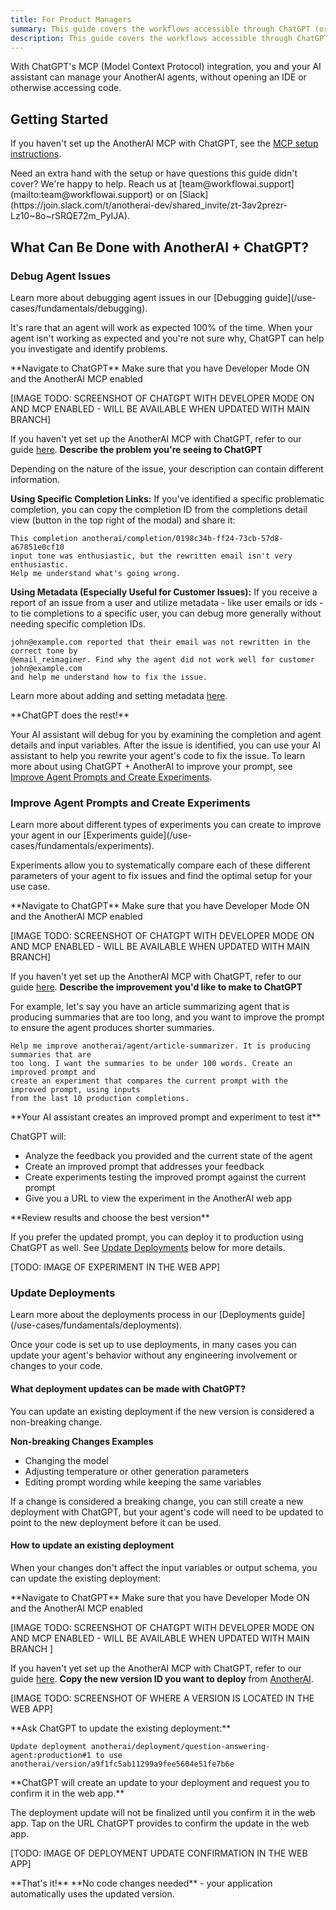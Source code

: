 ```yaml
---
title: For Product Managers
summary: This guide covers the workflows accessible through ChatGPT (or other MCP-compatible chatbots) for non-technical users as well as the limitations that require access to code.
description: This guide covers the workflows accessible through ChatGPT (or other MCP-compatible chatbots) for non-technical users as well as the limitations that require access to code.
---
```



With ChatGPT's MCP (Model Context Protocol) integration, you and your AI assistant can manage your AnotherAI agents, without opening an IDE or otherwise accessing code. 

## Getting Started

If you haven't set up the AnotherAI MCP with ChatGPT, see the [MCP setup instructions](/getting-started#mcp). 

<Callout type="info">
Need an extra hand with the setup or have questions this guide didn't cover? We're happy to help. Reach us at [team@workflowai.support](mailto:team@workflowai.support) or on [Slack](https://join.slack.com/t/anotherai-dev/shared_invite/zt-3av2prezr-Lz10~8o~rSRQE72m_PyIJA).
</Callout>

## What Can Be Done with AnotherAI + ChatGPT?

### Debug Agent Issues

<Callout type="info">
Learn more about debugging agent issues in our [Debugging guide](/use-cases/fundamentals/debugging).
</Callout>

It's rare that an agent will work as expected 100% of the time. When your agent isn't working as expected and you're not sure why, ChatGPT can help you investigate and identify problems.

<Steps>
<Step>
**Navigate to ChatGPT**

<Callout type="warning">
Make sure that you have Developer Mode ON and the AnotherAI MCP enabled
</Callout>

[IMAGE TODO: SCREENSHOT OF CHATGPT WITH DEVELOPER MODE ON AND MCP ENABLED - WILL BE AVAILABLE WHEN UPDATED WITH MAIN BRANCH]

If you haven't yet set up the AnotherAI MCP with ChatGPT, refer to our guide [here](/getting-started#mcp).
</Step>
<Step>
**Describe the problem you're seeing to ChatGPT**

Depending on the nature of the issue, your description can contain different information. 

**Using Specific Completion Links:**
If you've identified a specific problematic completion, you can copy the completion ID from the completions detail view (button in the top right of the modal) and share it:

```
This completion anotherai/completion/0198c34b-ff24-73cb-57d8-a67851e0cf10 
input tone was enthusiastic, but the rewritten email isn't very enthusiastic. 
Help me understand what's going wrong.
```

**Using Metadata (Especially Useful for Customer Issues):**
If you receive a report of an issue from a user and utilize metadata - like user emails or ids - to tie completions to a specific user, you can debug more generally without needing specific completion IDs.
```
john@example.com reported that their email was not rewritten in the correct tone by 
@email_reimaginer. Find why the agent did not work well for customer john@example.com 
and help me understand how to fix the issue.
```
Learn more about adding and setting metadata [here](/use-cases/fundamentals/building#adding-metadata).

</Step>

<Step>
**ChatGPT does the rest!**

Your AI assistant will debug for you by examining the completion and agent details and input variables. After the issue is identified, you can use your AI assistant to help you rewrite your agent's code to fix the issue. To learn more about using ChatGPT + AnotherAI to improve your prompt, see [Improve Agent Prompts and Create Experiments](#improve-agent-prompts-and-create-experiments).
</Step>
</Steps>

### Improve Agent Prompts and Create Experiments

<Callout type="info">
Learn more about different types of experiments you can create to improve your agent in our [Experiments guide](/use-cases/fundamentals/experiments).
</Callout>

Experiments allow you to systematically compare each of these different parameters of your agent to fix issues and find the optimal setup for your use case.

<Steps>
<Step>
**Navigate to ChatGPT**

<Callout type="warning">
Make sure that you have Developer Mode ON and the AnotherAI MCP enabled
</Callout>

[IMAGE TODO: SCREENSHOT OF CHATGPT WITH DEVELOPER MODE ON AND MCP ENABLED - WILL BE AVAILABLE WHEN UPDATED WITH MAIN BRANCH]

If you haven't yet set up the AnotherAI MCP with ChatGPT, refer to our guide [here](/getting-started#mcp).
</Step>
<Step>
**Describe the improvement you'd like to make to ChatGPT**

For example, let's say you have an article summarizing agent that is producing summaries that are too long, and you want to improve the prompt to ensure the agent produces shorter summaries.

```
Help me improve anotherai/agent/article-summarizer. It is producing summaries that are 
too long. I want the summaries to be under 100 words. Create an improved prompt and 
create an experiment that compares the current prompt with the improved prompt, using inputs 
from the last 10 production completions.
```
</Step>

<Step>
**Your AI assistant creates an improved prompt and experiment to test it**

ChatGPT will:
- Analyze the feedback you provided and the current state of the agent
- Create an improved prompt that addresses your feedback
- Create experiments testing the improved prompt against the current prompt
- Give you a URL to view the experiment in the AnotherAI web app
</Step>

<Step>
**Review results and choose the best version**

If you prefer the updated prompt, you can deploy it to production using ChatGPT as well. See [Update Deployments](#update-deployments) below for more details.

[TODO: IMAGE OF EXPERIMENT IN THE WEB APP]

</Step>
</Steps>

### Update Deployments

<Callout type="info">
Learn more about the deployments process in our [Deployments guide](/use-cases/fundamentals/deployments).
</Callout>

Once your code is set up to use deployments, in many cases you can update your agent's behavior without any engineering involvement or changes to your code.

#### What deployment updates can be made with ChatGPT?

You can update an existing deployment if the new version is considered a non-breaking change.

**Non-breaking Changes Examples**
- Changing the model
- Adjusting temperature or other generation parameters
- Editing prompt wording while keeping the same variables

If a change is considered a breaking change, you can still create a new deployment with ChatGPT, but your agent's code will need to be updated to point to the new deployment before it can be used.

#### How to update an existing deployment

When your changes don't affect the input variables or output schema, you can update the existing deployment:

<Steps>
<Step>
**Navigate to ChatGPT**

<Callout type="warning">
Make sure that you have Developer Mode ON and the AnotherAI MCP enabled
</Callout>

[IMAGE TODO: SCREENSHOT OF CHATGPT WITH DEVELOPER MODE ON AND MCP ENABLED - WILL BE AVAILABLE WHEN UPDATED WITH MAIN BRANCH ]

If you haven't yet set up the AnotherAI MCP with ChatGPT, refer to our guide [here](/getting-started#mcp).
</Step>
<Step>
**Copy the new version ID you want to deploy** from [AnotherAI](https://anotherai.dev).

[IMAGE TODO: SCREENSHOT OF WHERE A VERSION IS LOCATED IN THE WEB APP]


</Step>

<Step>
**Ask ChatGPT to update the existing deployment:**

  ``` 
  Update deployment anotherai/deployment/question-answering-agent:production#1 to use
  anotherai/version/a9f1fc5ab11299a9fee5604e51fe7b6e 
  ```
</Step>

<Step>
**ChatGPT will create an update to your deployment and request you to confirm it in the web app.**

The deployment update will not be finalized until you confirm it in the web app. Tap on the URL ChatGPT provides to confirm the update in the web app.

[TODO: IMAGE OF DEPLOYMENT UPDATE CONFIRMATION IN THE WEB APP]
</Step>

<Step>
**That's it!** **No code changes needed** - your application automatically uses the updated version.
</Step>
</Steps>




